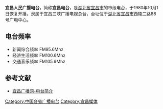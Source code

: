 {{expand|time=2010-02-12T03:55:31+00:00}}
'''宜昌人民广播电台'''，简称'''宜昌电台'''，是[[湖北省|湖北省]][[宜昌市|宜昌市]]的市级电台，于1980年10月1日恢复开播，隶属于宜昌三峡广播电视总台，台址位于[[湖北省|湖北省]][[宜昌市|宜昌市]]西陵二路88号广电中心。

== 电台频率 ==
*新闻综合频率 FM95.6Mhz
*经济生活频率 FM100.6Mhz
*交通音乐频率 FM105.9Mhz

==参考文献==
*[https://web.archive.org/web/20100123225415/http://www.ycgb.com/dtjj/index.asp 宜昌广播网-电台简介]
{{媒体小作品}}
[[Category:中国各省广播电台|Category:中国各省广播电台]]
[[Category:宜昌媒体|Category:宜昌媒体]]